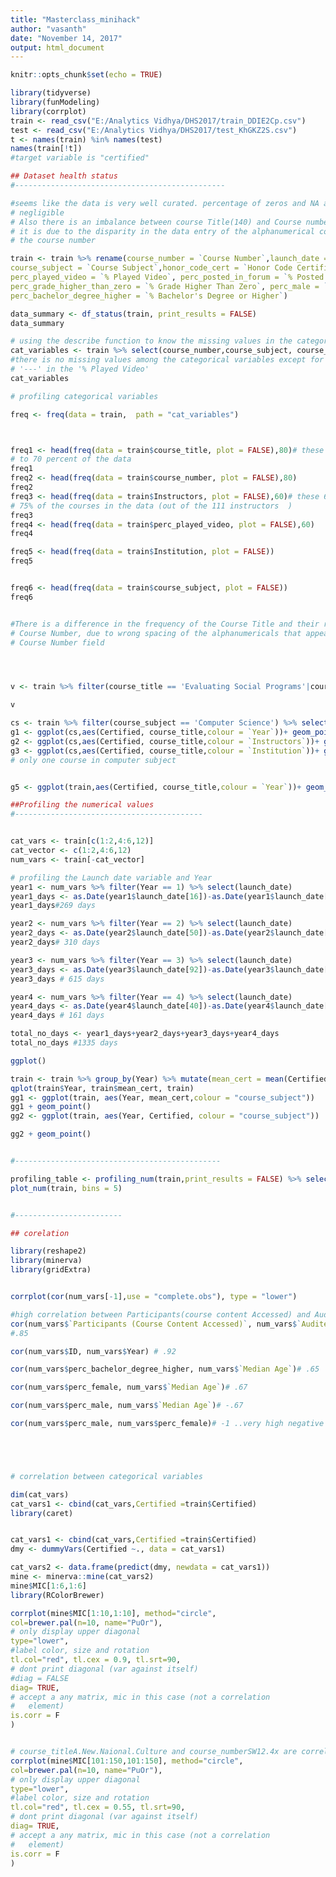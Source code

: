 ```yaml
---
title: "Masterclass_minihack"
author: "vasanth"
date: "November 14, 2017"
output: html_document
---
```


```r
knitr::opts_chunk$set(echo = TRUE)
```

```r




library(tidyverse)
library(funModeling)
library(corrplot)
train <- read_csv("E:/Analytics Vidhya/DHS2017/train_DDIE2Cp.csv")
test <- read_csv("E:/Analytics Vidhya/DHS2017/test_KhGKZ2S.csv")
t <- names(train) %in% names(test)
names(train[!t])
#target variable is "certified"

## Dataset health status
#-----------------------------------------------

#seems like the data is very well curated. percentage of zeros and NA are 
# negligible
# Also there is an imbalance between course Title(140) and Course number(145) of 5
# it is due to the disparity in the data entry of the alphanumerical code of 
# the course number

train <- train %>% rename(course_number = `Course Number`,launch_date = `Launch Date`,course_title = `Course Title`,
course_subject = `Course Subject`,honor_code_cert = `Honor Code Certificates`,perc_audited = `% Audited`,
perc_played_video = `% Played Video`, perc_posted_in_forum = `% Posted in Forum`,
perc_grade_higher_than_zero = `% Grade Higher Than Zero`, perc_male = `% Male`, perc_female = `% Female`,
perc_bachelor_degree_higher = `% Bachelor's Degree or Higher`)

data_summary <- df_status(train, print_results = FALSE)
data_summary

# using the describe function to know the missing values in the categoricals
cat_variables <- train %>% select(course_number,course_subject, course_title,Institution,Instructors,perc_played_video) %>% describe()
#there is no missing values among the categorical variables except for one
# '---' in the '% Played Video'
cat_variables

# profiling categorical variables

freq <- freq(data = train,  path = "cat_variables")



freq1 <- head(freq(data = train$course_title, plot = FALSE),80)# these top 80 courses contribute
# to 70 percent of the data
freq1
freq2 <- head(freq(data = train$course_number, plot = FALSE),80)
freq2
freq3 <- head(freq(data = train$Instructors, plot = FALSE),60)# these 60 professors cover
# 75% of the courses in the data (out of the 111 instructors  )
freq3
freq4 <- head(freq(data = train$perc_played_video, plot = FALSE),60)
freq4

freq5 <- head(freq(data = train$Institution, plot = FALSE))
freq5


freq6 <- head(freq(data = train$course_subject, plot = FALSE))
freq6


#There is a difference in the frequency of the Course Title and their respective
# Course Number, due to wrong spacing of the alphanumericals that appear in the
# Course Number field




v <- train %>% filter(course_title == 'Evaluating Social Programs'|course_title == 'Introduction to Computational Thinking and Data Science') %>% select('course_title','course_number')

v

cs <- train %>% filter(course_subject == 'Computer Science') %>% select(course_subject,course_title, Instructors,Certified,Year,launch_date,Institution,perc_played_video )
g1 <- ggplot(cs,aes(Certified, course_title,colour = `Year`))+ geom_point()
g2 <- ggplot(cs,aes(Certified, course_title,colour = `Instructors`))+ geom_point()
g3 <- ggplot(cs,aes(Certified, course_title,colour = `Institution`))+ geom_point()#seems like harvard offers
# only one course in computer subject


g5 <- ggplot(train,aes(Certified, course_title,colour = `Year`))+ geom_point()

##Profiling the numerical values
#------------------------------------------


cat_vars <- train[c(1:2,4:6,12)]
cat_vector <- c(1:2,4:6,12)
num_vars <- train[-cat_vector]

# profiling the Launch date variable and Year
year1 <- num_vars %>% filter(Year == 1) %>% select(launch_date)
year1_days <- as.Date(year1$launch_date[16])-as.Date(year1$launch_date[1])
year1_days#269 days

year2 <- num_vars %>% filter(Year == 2) %>% select(launch_date)
year2_days <- as.Date(year2$launch_date[50])-as.Date(year2$launch_date[1])
year2_days# 310 days

year3 <- num_vars %>% filter(Year == 3) %>% select(launch_date)
year3_days <- as.Date(year3$launch_date[92])-as.Date(year3$launch_date[1])
year3_days # 615 days

year4 <- num_vars %>% filter(Year == 4) %>% select(launch_date)
year4_days <- as.Date(year4$launch_date[40])-as.Date(year4$launch_date[1])
year4_days # 161 days

total_no_days <- year1_days+year2_days+year3_days+year4_days
total_no_days #1335 days

ggplot()

train <- train %>% group_by(Year) %>% mutate(mean_cert = mean(Certified))
qplot(train$Year, train$mean_cert, train)
gg1 <- ggplot(train, aes(Year, mean_cert,colour = "course_subject")) 
gg1 + geom_point()
gg2 <- ggplot(train, aes(Year, Certified, colour = "course_subject"))

gg2 + geom_point()


#----------------------------------------------

profiling_table <- profiling_num(train,print_results = FALSE) %>% select(variable,mean,p_01,p_99,range_80)
plot_num(train, bins = 5)


#------------------------

## corelation

library(reshape2)
library(minerva)
library(gridExtra)


corrplot(cor(num_vars[-1],use = "complete.obs"), type = "lower")

#high correlation between Participants(course content Accessed) and Audited > 50%
cor(num_vars$`Participants (Course Content Accessed)`, num_vars$`Audited (> 50% Course Content Accessed)`)
#.85

cor(num_vars$ID, num_vars$Year) # .92

cor(num_vars$perc_bachelor_degree_higher, num_vars$`Median Age`)# .65

cor(num_vars$perc_female, num_vars$`Median Age`)# .67

cor(num_vars$perc_male, num_vars$`Median Age`)# -.67

cor(num_vars$perc_male, num_vars$perc_female)# -1 ..very high negative corelation





# correlation between categorical variables

dim(cat_vars)
cat_vars1 <- cbind(cat_vars,Certified =train$Certified)
library(caret)


cat_vars1 <- cbind(cat_vars,Certified =train$Certified)
dmy <- dummyVars(Certified ~., data = cat_vars1)

cat_vars2 <- data.frame(predict(dmy, newdata = cat_vars1))
mine <- minerva::mine(cat_vars2)
mine$MIC[1:6,1:6]
library(RColorBrewer)

corrplot(mine$MIC[1:10,1:10], method="circle",
col=brewer.pal(n=10, name="PuOr"),
# only display upper diagonal
type="lower",
#label color, size and rotation
tl.col="red", tl.cex = 0.9, tl.srt=90,
# dont print diagonal (var against itself)
#diag = FALSE
diag= TRUE,
# accept a any matrix, mic in this case (not a correlation
#   element)
is.corr = F
)


# course_titleA.New.Naional.Culture and course_numberSW12.4x are correlated
corrplot(mine$MIC[101:150,101:150], method="circle",
col=brewer.pal(n=10, name="PuOr"),
# only display upper diagonal
type="lower",
#label color, size and rotation
tl.col="red", tl.cex = 0.55, tl.srt=90,
# dont print diagonal (var against itself)
diag= TRUE,
# accept a any matrix, mic in this case (not a correlation
#   element)
is.corr = F
)
















```

